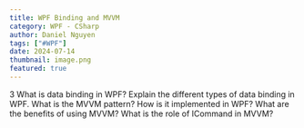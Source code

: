 ```yaml
---
title: WPF Binding and MVVM
category: WPF - CSharp
author: Daniel Nguyen
tags: ["#WPF"]
date: 2024-07-14    
thumbnail: image.png
featured: true
---
```


3
What is data binding in WPF?
Explain the different types of data binding in WPF.
What is the MVVM pattern? How is it implemented in WPF?
What are the benefits of using MVVM?
What is the role of ICommand in MVVM?
